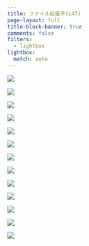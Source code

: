 ```yaml
---
title: ファイル拡張子(L47)
page-layout: full
title-block-banner: true
comments: false
filters:
  - lightbox
lightbox: 
  match: auto
---
```


::: {layout-ncol=3}
![](slides/slides056.jpg){group="slides"}

![](slides/slides057.jpg){group="slides"}

![](slides/slides058.jpg){group="slides"}

![](slides/slides059.jpg){group="slides"}

![](slides/slides060.jpg){group="slides"}

![](slides/slides061.jpg){group="slides"}

![](slides/slides062.jpg){group="slides"}

![](slides/slides063.jpg){group="slides"}

![](slides/slides064.jpg){group="slides"}

![](slides/slides065.jpg){group="slides"}

![](slides/slides066.jpg){group="slides"}

![](slides/slides067.jpg){group="slides"}

![](slides/slides068.jpg){group="slides"}
:::

